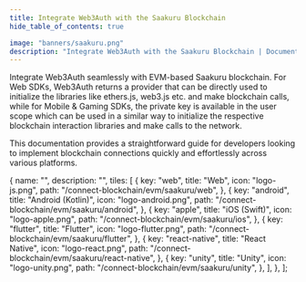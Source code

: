```yaml
---
title: Integrate Web3Auth with the Saakuru Blockchain
hide_table_of_contents: true

image: "banners/saakuru.png"
description: "Integrate Web3Auth with the Saakuru Blockchain | Documentation - Web3Auth"
---
```



<SEO
  title="Integrate Web3Auth with the Saakuru Blockchain"
  description="Integrate Web3Auth with the Saakuru Blockchain | Documentation - Web3Auth"
  image="https://web3auth.io/docs/banners/saakuru.png"
  slug="/connect-blockchain/evm/saakuru"
/>

Integrate Web3Auth seamlessly with EVM-based Saakuru blockchain. For Web SDKs, Web3Auth returns a
provider that can be directly used to initialize the libraries like ethers.js, web3.js etc. and make
blockchain calls, while for Mobile & Gaming SDKs, the private key is available in the user scope
which can be used in a similar way to initialize the respective blockchain interaction libraries and
make calls to the network.

This documentation provides a straightforward guide for developers looking to implement blockchain
connections quickly and effortlessly across various platforms.

  {
    name: "",
    description: "",
    tiles: [
      {
        key: "web",
        title: "Web",
        icon: "logo-js.png",
        path: "/connect-blockchain/evm/saakuru/web",
      },
      {
        key: "android",
        title: "Android (Kotlin)",
        icon: "logo-android.png",
        path: "/connect-blockchain/evm/saakuru/android",
      },
      {
        key: "apple",
        title: "iOS (Swift)",
        icon: "logo-apple.png",
        path: "/connect-blockchain/evm/saakuru/ios",
      },
      {
        key: "flutter",
        title: "Flutter",
        icon: "logo-flutter.png",
        path: "/connect-blockchain/evm/saakuru/flutter",
      },
      {
        key: "react-native",
        title: "React Native",
        icon: "logo-react.png",
        path: "/connect-blockchain/evm/saakuru/react-native",
      },
      {
        key: "unity",
        title: "Unity",
        icon: "logo-unity.png",
        path: "/connect-blockchain/evm/saakuru/unity",
      },
    ],
  },
];

<Tiles tileGroups={Saakuru} />
